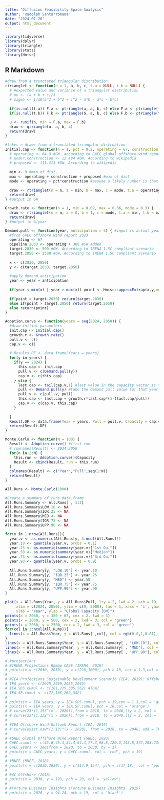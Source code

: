 ```yaml
---
title: "Diffusion Feasibility Space Analysis"
author: "Rudolph Santarromana"
date: "2024-01-26"
output: html_document
---
```


```r
library(tidyverse)
library(dplyr)
library(triangle)
library(stats)
library(Hmisc)
```

## R Markdown

```r

#draw from a trunctated triangular distribution
rtrianglet <- function(n = 1, a, b, c, t.a = NULL, t.b = NULL) {
  # #expected value and variance of a triangular distribution
  # mu <- (a + b + c)/3
  # sigma <- 1/18(a^2 + b^2 + c^2 - a*b - a*c - b*c)
  
  if(is.null(t.a)) F.a <- ptriangle(a, a, b, c) else F.a <- ptriangle(t.a, a, b, c) #lower trunctation
  if(is.null(t.b)) F.b <- ptriangle(b, a, b, c) else F.b <- ptriangle(t.b, a, b, c) #upper trunctation
  
  u <- runif(n, min = F.a, max = F.b)
  draw <- qtriangle(u, a, b, c)
  return(draw)
}

#takes n draws from a trunctated triangular distrubtion
Initial.cap <- function(n = 1, pct = 0.2, operating = 67, construction = 12.484, proposed = 111.411) { 
  # operating <- 64.3 #GW. according to GWEC global offshore wind report 2023
  # under.construction <- 12.484 #GW. According to wikipedia
  # proposed <- 111.411 #GW. According to wikipedia
  
  min <- 0 #min of dist.
  max <- operating + construction + proposed #max of dist
  mode <- operating + pct*construction #assume a likely number is that 20% of capacity under construction will be completed. mode of dist
  
  draw <- rtrianglet(n = n, a = min, b = max, c = mode, t.a = operating)
  return(draw) 
} #output in GW

Growth.rate <- function(n = 1, min = 0.02, max = 0.36, mode = 0.3) {
  draw <- rtrianglet(n = n, a = 0, b = 1, c = mode, t.a = min, t.b = max)
  return(draw)
} #output in %/year

Demand.pull <- function(year, anticipation = 5) { #input is actual year, i.e. "2025"
  #from GWEC offshore wind report 2023
  operating <- 67
  pipeline.2033 <- operating + 380 #GW added
  target.2030 <- 500 #GW. According to IRENA 1.5C compliant scenario
  target.2050 <- 2500 #GW. According to IRENA 1.5C compliant Scenario
  
  x <- c(2030, 2050)
  y <- c(target.2030, target.2050)
  
  #apply demand anticipation 
  year <- year + anticipation
  
  if(year < min(x) | year > max(x)) point <- Hmisc::approxExtrap(x,y,xout = year)$y else point <- approx(x, y , xout = year)$y
  
  if(point < target.2030) return(target.2030)
  else if(point > target.2050) return(target.2050)
  else return(point)
}

```

```r
Adoption.curve <- function(years = seq(2024, 2050)) {
  #draw initial parameters
  init.cap <- Initial.cap()
  growth.r <- Growth.rate()
  pull.v <- c()
  cap.v <- c()
  
  # Results.DF <- data.frame(Years = years)
  for(y in years) {
    if(y == 2024) {
      this.cap <- init.cap
      pull.v <- c(Demand.pull(y))
      cap.v <- c(this.cap)
    } else {
      last.cap <- tail(cap.v,1) #last value in the capacity vector is the last year's capacity
      pull <- Demand.pull(y) #take the demand pull value for that year
      pull.v <- c(pull.v, pull)
      this.cap <- last.cap + growth.r*last.cap*(1-(last.cap/pull))
      cap.v <- c(cap.v, this.cap)
    }
    
  } 
  Result.DF <- data.frame(Year = years, Pull = pull.v, Capacity = cap.v)
  return(Result.DF)
}

```

```r
Monte.Carlo <- function(N = 100) {
  Result <- Adoption.curve() #first run
  # rownames(Result) <- 2024:2050
  for(n in 2:N) {
    this.run <- Adoption.curve()$Capacity
    Result <- cbind(Result, run = this.run)
  }
  colnames(Result) <- c("Year","Pull",seq(1:N))
  return(Result)
}

All.Runs <- Monte.Carlo(1000)

#Create a summary of runs data.frame
All.Runs.Summary <- All.Runs[ , 1:2]
All.Runs.Summary$LOW.10 <- NA
All.Runs.Summary$IQR.25 <- NA
All.Runs.Summary$MED <- NA
All.Runs.Summary$IQR.75 <- NA
All.Runs.Summary$UPP.90 <- NA

for(y in 1:nrow(All.Runs)){
  year.v <- as.numeric(All.Runs[y, 3:ncol(All.Runs)])
  year.10 <- quantile(year.v, probs = 0.1)
  year.25 <- as.numeric(summary(year.v)["1st Qu."])
  year.50 <- as.numeric(summary(year.v)["Median"])
  year.75 <- as.numeric(summary(year.v)["3rd Qu."])
  year.90 <- quantile(year.v, probs = 0.9)
  
  All.Runs.Summary[y, "LOW.10"] <- year.10
  All.Runs.Summary[y, "IQR.25"] <- year.25
  All.Runs.Summary[y, "MED"] <- year.50
  All.Runs.Summary[y, "IQR.75"] <- year.75
  All.Runs.Summary[y, "UPP.90"] <- year.90
}

```


```r
plot(x = All.Runs$Year, y = All.Runs$Pull, lty = 2, lwd = 2, pch = 19, type = 'l', 
     xlim = c(2024, 2050), ylim = c(0, 3000), las = 1, xaxs = 'i', yaxs = 'i',
     xlab = "Year", ylab = "Global Capacity [GW]")
points(x = 2030, y = 380 + 67, cex = 2, lwd = 3)
points(x = 2030, y = 500, cex = 2, lwd = 3, col = 'green')
points(x = 2050, y = 2500, cex = 2, lwd = 3, col = 'green')
for(col in 3:ncol(All.Runs)){
  lines(x = All.Runs$Year, y = All.Runs[ ,col], col = rgb(0,0,1,0.01), lwd = 2)
}
lines(x = All.Runs.Summary$Year, y = All.Runs.Summary[ , "LOW.10"], col = 'red', lwd = 2)
lines(x = All.Runs.Summary$Year, y = All.Runs.Summary[ , "MED"], col = 'darkred', lwd = 2)
lines(x = All.Runs.Summary$Year, y = All.Runs.Summary[ , "UPP.90"], col = 'red', lwd = 2)

# #projections
# #IRENA Projections REmap CASE (IRENA, 2019)
# points(x = c(2030, 2050), y = c(228,1000), pch = 15, cex = 1.3,col ='blue') #IRENA Projections for overall OSW (IRENA, 2019)
# 
# #IEA Projections Sustainable Development Scenario (IEA, 2019): Offshore Wind Outlook 2019
# IEA.years <- c(2025,2030,2035,2040)
# IEA.SDS.cumul <- c(101,225,385,562) #[GW]
# IEA.SP.cumul <- c(77,165,262,342)
# 
# points(x = IEA.years, y = IEA.SDS.cumul, pch = 19,cex = 1.1,col = 'green')
# points(x = IEA.years, y = IEA.SP.cumul, pch = 18,col = 'orange')
# # curve(23*(1.157^(x - 2020)),from = 2018, to = 2040,lty = 2, col = 'green', add = TRUE) #SDS CAGR = 15.7 (2018 - 2040)
# # curve(23*(1.132^(x - 2020)),from = 2018, to = 2040,lty = 2, col = 'blue', add = TRUE) #SP CAGR = 13.2 (2018 to 2040)
# 
# #IEA Offshore Wind Outlook Report (IEA, 2019)
# # curve(exist.osw*(1.13)^(x - 2020), from = 2020, to = 2040, add = TRUE, col = 'orange', lty = 2)
# 
# #GWEC Global Offshore Wind Report (GWEC, 2020)
# GWEC.cumul <- c(35.6,45.3,54.4,64.3,77.3,98.8,120.3,145.8,172,203,234.9)
# GWEC.years <- seq(from = 2020, to = 2030, by = 1)
# points(x = GWEC.years, y = GWEC.cumul, col = 'red', pch = 19)
# 
# #BNEF (BNEF, 2018) 
# points(x = c(2030,2030), y = c(114.9,154), pch = c(17,18), col = 'purple')
# 
# #4C Offshore (2018)
# points(x = 2030, y = 193, pch = 20, col = 'yellow')
# 
# #Fortune Business Insights (Fortune Business Insights, 2019)
# points(x = 2026, y = 94.24, pch = 19, col = 'black')
```


